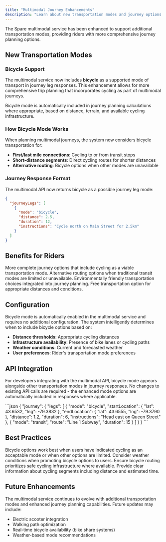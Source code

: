 ```yaml
---
title: "Multimodal Journey Enhancements"
description: "Learn about new transportation modes and journey options available in the multimodal service"
---
```


The Spare multimodal service has been enhanced to support additional transportation modes, providing riders with more comprehensive journey planning options.

## New Transportation Modes

### Bicycle Support

The multimodal service now includes **bicycle** as a supported mode of transport in journey leg responses. This enhancement allows for more comprehensive trip planning that incorporates cycling as part of multimodal journeys.

<Info>
Bicycle mode is automatically included in journey planning calculations where appropriate, based on distance, terrain, and available cycling infrastructure.
</Info>

### How Bicycle Mode Works

When planning multimodal journeys, the system now considers bicycle transportation for:
- **First/last mile connections**: Cycling to or from transit stops
- **Short-distance segments**: Direct cycling routes for shorter distances
- **Alternative routing**: Bicycle options when other modes are unavailable

### Journey Response Format

The multimodal API now returns bicycle as a possible journey leg mode:

```json
{
  "journeyLegs": [
    {
      "mode": "bicycle",
      "distance": 2.5,
      "duration": 12,
      "instructions": "Cycle north on Main Street for 2.5km"
    }
  ]
}
```

## Benefits for Riders

<CardGroup cols={2}>
  <Card title="Comprehensive Planning" icon="map">
    More complete journey options that include cycling as a viable transportation mode.
  </Card>
  
  <Card title="Flexible Routing" icon="route">
    Alternative routing options when traditional transit modes are limited or unavailable.
  </Card>
  
  <Card title="Sustainable Options" icon="leaf">
    Environmentally friendly transportation choices integrated into journey planning.
  </Card>
  
  <Card title="Cost Effective" icon="dollar-sign">
    Free transportation option for appropriate distances and conditions.
  </Card>
</CardGroup>

## Configuration

Bicycle mode is automatically enabled in the multimodal service and requires no additional configuration. The system intelligently determines when to include bicycle options based on:

- **Distance thresholds**: Appropriate cycling distances
- **Infrastructure availability**: Presence of bike lanes or cycling paths
- **Weather conditions**: Current and forecasted weather
- **User preferences**: Rider's transportation mode preferences

## API Integration

For developers integrating with the multimodal API, bicycle mode appears alongside other transportation modes in journey responses. No changes to existing API calls are required - the enhanced mode options are automatically included in responses where applicable.

<Accordion>
  <AccordionItem title="Example API Response">
    ```json
    {
      "journey": {
        "legs": [
          {
            "mode": "bicycle",
            "startLocation": {
              "lat": 43.6532,
              "lng": -79.3832
            },
            "endLocation": {
              "lat": 43.6555,
              "lng": -79.3790
            },
            "distance": 1.2,
            "duration": 6,
            "instructions": "Head east on Queen Street"
          },
          {
            "mode": "transit",
            "route": "Line 1 Subway",
            "duration": 15
          }
        ]
      }
    }
    ```
  </AccordionItem>
</Accordion>

## Best Practices

<Steps>
  <Step title="Consider User Context">
    Bicycle options work best when users have indicated cycling as an acceptable mode or when other options are limited.
  </Step>
  
  <Step title="Weather Awareness">
    Consider weather conditions when promoting bicycle options to users.
  </Step>
  
  <Step title="Safety First">
    Ensure bicycle routing prioritizes safe cycling infrastructure where available.
  </Step>
  
  <Step title="Clear Communication">
    Provide clear information about cycling segments including distance and estimated time.
  </Step>
</Steps>

## Future Enhancements

The multimodal service continues to evolve with additional transportation modes and enhanced journey planning capabilities. Future updates may include:

- Electric scooter integration
- Walking path optimization
- Real-time bicycle availability (bike share systems)
- Weather-based mode recommendations
